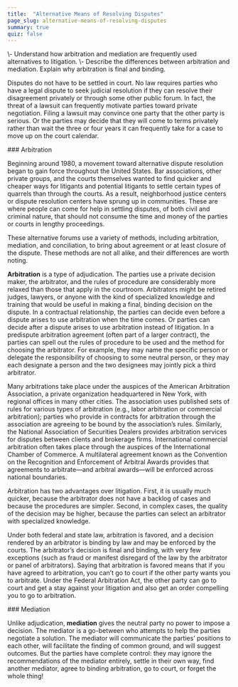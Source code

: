 ```yaml
---
title:  "Alternative Means of Resolving Disputes"
page_slug: alternative-means-of-resolving-disputes
summary: true
quiz: false
---
```

<div className="content-chunk" data-subsection-id = "learning-objectives-52pt">
<Info title="LEARNING OBJECTIVES">\- Understand how arbitration and mediation are frequently used alternatives to litigation.  
\- Describe the differences between arbitration and mediation. Explain why arbitration is final and binding.</Info>

Disputes do not have to be settled in court. No law requires parties who have a legal dispute to seek judicial resolution if they can resolve their disagreement privately or through some other public forum. In fact, the threat of a lawsuit can frequently motivate parties toward private negotiation. Filing a lawsuit may convince one party that the other party is serious. Or the parties may decide that they will come to terms privately rather than wait the three or four years it can frequently take for a case to move up on the court calendar.
</div>
<div className="content-chunk" data-subsection-id = "Arbitration-351t">
### Arbitration

  
Beginning around 1980, a movement toward alternative dispute resolution began to gain force throughout the United States. Bar associations, other private groups, and the courts themselves wanted to find quicker and cheaper ways for litigants and potential litigants to settle certain types of quarrels than through the courts. As a result, neighborhood justice centers or dispute resolution centers have sprung up in communities. These are where people can come for help in settling disputes, of both civil and criminal nature, that should not consume the time and money of the parties or courts in lengthy proceedings.

These alternative forums use a variety of methods, including arbitration, mediation, and conciliation, to bring about agreement or at least closure of the dispute. These methods are not all alike, and their differences are worth noting.

**Arbitration** is a type of adjudication. The parties use a private decision maker, the arbitrator, and the rules of procedure are considerably more relaxed than those that apply in the courtroom. Arbitrators might be retired judges, lawyers, or anyone with the kind of specialized knowledge and training that would be useful in making a final, binding decision on the dispute. In a contractual relationship, the parties can decide even before a dispute arises to use arbitration when the time comes. Or parties can decide after a dispute arises to use arbitration instead of litigation. In a predispute arbitration agreement (often part of a larger contract), the parties can spell out the rules of procedure to be used and the method for choosing the arbitrator. For example, they may name the specific person or delegate the responsibility of choosing to some neutral person, or they may each designate a person and the two designees may jointly pick a third arbitrator.

Many arbitrations take place under the auspices of the American Arbitration Association, a private organization headquartered in New York, with regional offices in many other cities. The association uses published sets of rules for various types of arbitration (e.g., labor arbitration or commercial arbitration); parties who provide in contracts for arbitration through the association are agreeing to be bound by the association’s rules. Similarly, the National Association of Securities Dealers provides arbitration services for disputes between clients and brokerage firms. International commercial arbitration often takes place through the auspices of the International Chamber of Commerce. A multilateral agreement known as the Convention on the Recognition and Enforcement of Arbitral Awards provides that agreements to arbitrate—and arbitral awards—will be enforced across national boundaries.

Arbitration has two advantages over litigation. First, it is usually much quicker, because the arbitrator does not have a backlog of cases and because the procedures are simpler. Second, in complex cases, the quality of the decision may be higher, because the parties can select an arbitrator with specialized knowledge.

Under both federal and state law, arbitration is favored, and a decision rendered by an arbitrator is binding by law and may be enforced by the courts. The arbitrator’s decision is final and binding, with very few exceptions (such as fraud or manifest disregard of the law by the arbitrator or panel of arbitrators). Saying that arbitration is favored means that if you have agreed to arbitration, you can’t go to court if the other party wants you to arbitrate. Under the Federal Arbitration Act, the other party can go to court and get a stay against your litigation and also get an order compelling you to go to arbitration.
</div>
<div className="content-chunk" data-subsection-id = "Mediation-350t">
### Mediation

  
Unlike adjudication, **mediation** gives the neutral party no power to impose a decision. The mediator is a go-between who attempts to help the parties negotiate a solution. The mediator will communicate the parties’ positions to each other, will facilitate the finding of common ground, and will suggest outcomes. But the parties have complete control: they may ignore the recommendations of the mediator entirely, settle in their own way, find another mediator, agree to binding arbitration, go to court, or forget the whole thing!
</div>
